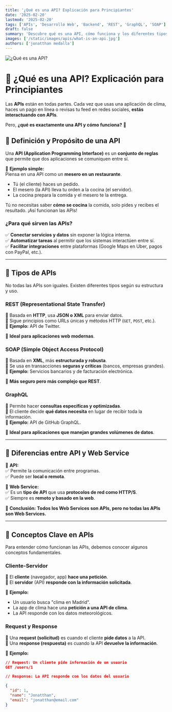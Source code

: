 ```yaml
---
title: '¿Qué es una API? Explicación para Principiantes'
date: '2025-02-20'
lastmod: '2025-02-20'
tags: ['APIs', 'Desarrollo Web', 'Backend', 'REST', 'GraphQL', 'SOAP']
draft: false
summary: 'Descubre qué es una API, cómo funciona y los diferentes tipos que existen. Aprende a hacer peticiones a APIs públicas con Postman.'
images: ['/static/images/apis/what-is-an-api.jpg']
authors: ['jonatthan medalla']
---
```


![¿Qué es una API?](/static/images/apis/what-is-an-api.jpg)

# 🚀 ¿Qué es una API? Explicación para Principiantes

Las **APIs** están en todas partes. Cada vez que usas una aplicación de clima, haces un pago en línea o revisas tu feed en redes sociales, **estás interactuando con APIs**.

Pero, **¿qué es exactamente una API y cómo funciona?** 🤔

## 🔹 Definición y Propósito de una API

Una **API (Application Programming Interface)** es un **conjunto de reglas** que permite que dos aplicaciones se comuniquen entre sí.

📌 **Ejemplo simple:**  
Piensa en una API como un **mesero en un restaurante**.

- Tú (el cliente) haces un pedido.
- El mesero (la API) lleva tu orden a la cocina (el servidor).
- La cocina prepara la comida y el mesero te la entrega.

Tú no necesitas saber **cómo se cocina** la comida, solo pides y recibes el resultado. ¡Así funcionan las APIs!

### **¿Para qué sirven las APIs?**

✅ **Conectar servicios y datos** sin exponer la lógica interna.  
✅ **Automatizar tareas** al permitir que los sistemas interactúen entre sí.  
✅ **Facilitar integraciones** entre plataformas (Google Maps en Uber, pagos con PayPal, etc.).

---

## 🔹 Tipos de APIs

No todas las APIs son iguales. Existen diferentes tipos según su estructura y uso.

### **REST (Representational State Transfer)**

🔹 Basada en **HTTP**, usa **JSON o XML** para enviar datos.  
🔹 Sigue principios como URLs únicas y métodos HTTP (`GET`, `POST`, etc.).  
🔹 **Ejemplo:** API de Twitter.

🌟 **Ideal para aplicaciones web modernas**.

### **SOAP (Simple Object Access Protocol)**

🔹 Basada en **XML**, más **estructurada y robusta**.  
🔹 Se usa en transacciones **seguras y críticas** (bancos, empresas grandes).  
🔹 **Ejemplo:** Servicios bancarios y de facturación electrónica.

🌟 **Más seguro pero más complejo que REST**.

### **GraphQL**

🔹 Permite hacer **consultas específicas y optimizadas**.  
🔹 El cliente decide **qué datos necesita** en lugar de recibir toda la información.  
🔹 **Ejemplo:** API de GitHub GraphQL.

🌟 **Ideal para aplicaciones que manejan grandes volúmenes de datos**.

---

## 🔹 Diferencias entre API y Web Service

📌 **API:**  
✅ Permite la comunicación entre programas.  
✅ Puede ser **local o remota**.

📌 **Web Service:**  
✅ Es un **tipo de API** que usa **protocolos de red como HTTP/S**.  
✅ Siempre es **remoto y basado en la web**.

📢 **Conclusión:** **Todos los Web Services son APIs, pero no todas las APIs son Web Services.**

---

## 🔹 Conceptos Clave en APIs

Para entender cómo funcionan las APIs, debemos conocer algunos conceptos fundamentales.

### **Cliente-Servidor**

🔹 El **cliente** (navegador, app) **hace una petición**.  
🔹 El **servidor** (API) **responde con la información solicitada**.

📌 **Ejemplo:**

- Un usuario busca "clima en Madrid".
- La app de clima hace una **petición a una API de clima**.
- La API responde con los datos meteorológicos.

### **Request y Response**

🔹 Una **request (solicitud)** es cuando el cliente **pide datos** a la API.  
🔹 Una **response (respuesta)** es cuando la API **devuelve la información**.

📌 **Ejemplo:**

```json
// Request: Un cliente pide información de un usuario
GET /users/1

// Response: La API responde con los datos del usuario

{
  "id": 1,
  "name": "Jonatthan",
  "email": "jonatthan@email.com"
}

```
